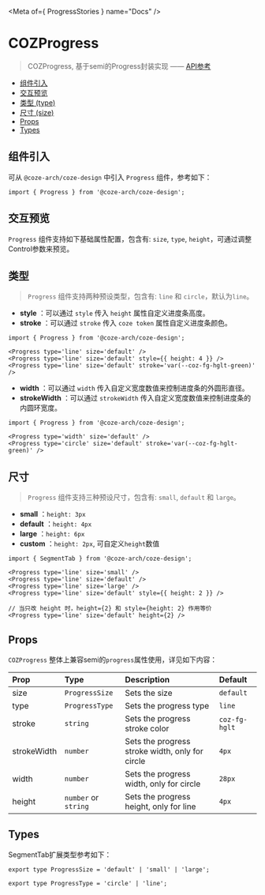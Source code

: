 

<Meta of={ ProgressStories } name="Docs" />

# COZProgress

> COZProgress, 基于semi的Progress封装实现    —— [API参考](https://semi.design/zh-CN/feedback/progress)

- [组件引入](#组件引入)
- [交互预览](#交互预览)
- [类型 (type)](#类型)
- [尺寸 (size)](#尺寸)
- [Props](#props)
- [Types](#types)

## 组件引入
可从 `@coze-arch/coze-design` 中引入 `Progress` 组件，参考如下：

```tsx
import { Progress } from '@coze-arch/coze-design';
```

## 交互预览
`Progress` 组件支持如下基础属性配置，包含有: `size`, `type`, `height`，可通过调整Control参数来预览。

<Canvas of={ProgressStories.Default} />

<Controls  />

## 类型
> `Progress` 组件支持两种预设类型，包含有: `line` 和 `circle`，默认为`line`。
<Story of={ProgressStories.Line} />

- **style** ：可以通过 `style` 传入 `height` 属性自定义进度条高度。
- **stroke** ：可以通过 `stroke` 传入 `coze token` 属性自定义进度条颜色。

```tsx
import { Progress } from '@coze-arch/coze-design';

<Progress type='line' size='default' />
<Progress type='line' size='default' style={{ height: 4 }} />
<Progress type='line' size='default' stroke='var(--coz-fg-hglt-green)' />
```

<Story of={ProgressStories.Circle} />

- **width** ：可以通过 `width` 传入自定义宽度数值来控制进度条的外圆形直径。
- **strokeWidth** ：可以通过 `strokeWidth` 传入自定义宽度数值来控制进度条的内圆环宽度。

```tsx
import { Progress } from '@coze-arch/coze-design';

<Progress type='width' size='default' />
<Progress type='circle' size='default' stroke='var(--coz-fg-hglt-green)' />
```

## 尺寸
> `Progress` 组件支持三种预设尺寸，包含有: `small`, `default` 和 `large`。
<Story of={ProgressStories.Size} />

- **small** ：`height: 3px`
- **default** ：`height: 4px`
- **large** ：`height: 6px`
- **custom** ：`height: 2px`, 可自定义`height`数值

```tsx
import { SegmentTab } from '@coze-arch/coze-design';

<Progress type='line' size='small' />
<Progress type='line' size='default' />
<Progress type='line' size='large' />
<Progress type='line' size='default' style={{ height: 2 }} />

// 当只改 height 时，height={2} 和 style={height: 2} 作用等价
<Progress type='line' size='default' height={2} />
```

## Props
`COZProgress` 整体上兼容semi的`progress`属性使用，详见如下内容：

| Prop        | Type                 | Description                                     | Default       |
|:------------|:---------------------|:------------------------------------------------|:--------------|
| size        | `ProgressSize`       | Sets the size                                   | `default`     |
| type        | `ProgressType`       | Sets the progress type                          | `line`        |
| stroke      | `string`             | Sets the progress stroke color                  | `coz-fg-hglt` |
| strokeWidth | `number`             | Sets the progress stroke width, only for circle | `4px`         |
| width       | `number`             | Sets the progress width, only for circle        | `28px`        |
| height      | `number` or `string` | Sets the progress height, only for line         | `4px`         |



## Types
SegmentTab扩展类型参考如下：

```tsx
export type ProgressSize = 'default' | 'small' | 'large';

```

```tsx
export type ProgressType = 'circle' | 'line';

```
